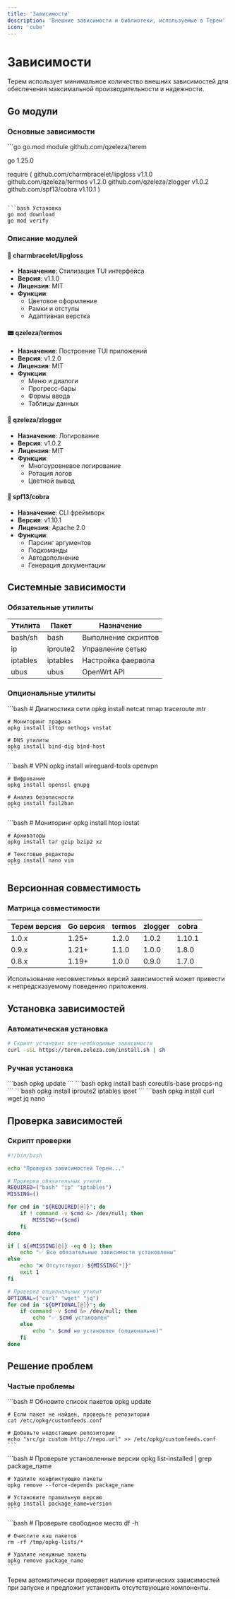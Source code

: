 ```yaml
---
title: 'Зависимости'
description: 'Внешние зависимости и библиотеки, используемые в Терем'
icon: 'cube'
---
```


# Зависимости

Терем использует минимальное количество внешних зависимостей для обеспечения максимальной производительности и надежности.

## Go модули

### Основные зависимости

<CodeGroup>
```go go.mod
module github.com/qzeleza/terem

go 1.25.0

require (
    github.com/charmbracelet/lipgloss v1.1.0
    github.com/qzeleza/termos v1.2.0
    github.com/qzeleza/zlogger v1.0.2
    github.com/spf13/cobra v1.10.1
)
```

```bash Установка
go mod download
go mod verify
```
</CodeGroup>

### Описание модулей

#### 🎨 charmbracelet/lipgloss
- **Назначение**: Стилизация TUI интерфейса
- **Версия**: v1.1.0
- **Лицензия**: MIT
- **Функции**: 
  - Цветовое оформление
  - Рамки и отступы
  - Адаптивная верстка

#### 📟 qzeleza/termos
- **Назначение**: Построение TUI приложений
- **Версия**: v1.2.0
- **Лицензия**: MIT
- **Функции**:
  - Меню и диалоги
  - Прогресс-бары
  - Формы ввода
  - Таблицы данных

#### 📝 qzeleza/zlogger
- **Назначение**: Логирование
- **Версия**: v1.0.2
- **Лицензия**: MIT
- **Функции**:
  - Многоуровневое логирование
  - Ротация логов
  - Цветной вывод

#### 🚀 spf13/cobra
- **Назначение**: CLI фреймворк
- **Версия**: v1.10.1
- **Лицензия**: Apache 2.0
- **Функции**:
  - Парсинг аргументов
  - Подкоманды
  - Автодополнение
  - Генерация документации

## Системные зависимости

### Обязательные утилиты

<Table>
  <thead>
    <tr>
      <th>Утилита</th>
      <th>Пакет</th>
      <th>Назначение</th>
    </tr>
  </thead>
  <tbody>
    <tr>
      <td>bash/sh</td>
      <td>bash</td>
      <td>Выполнение скриптов</td>
    </tr>
    <tr>
      <td>ip</td>
      <td>iproute2</td>
      <td>Управление сетью</td>
    </tr>
    <tr>
      <td>iptables</td>
      <td>iptables</td>
      <td>Настройка фаервола</td>
    </tr>
    <tr>
      <td>ubus</td>
      <td>ubus</td>
      <td>OpenWrt API</td>
    </tr>
  </tbody>
</Table>

### Опциональные утилиты

<AccordionGroup>
  <Accordion title="Сетевые утилиты">
    ```bash
    # Диагностика сети
    opkg install netcat nmap traceroute mtr
    
    # Мониторинг трафика
    opkg install iftop nethogs vnstat
    
    # DNS утилиты
    opkg install bind-dig bind-host
    ```
  </Accordion>
  <Accordion title="Утилиты безопасности">
    ```bash
    # VPN
    opkg install wireguard-tools openvpn
    
    # Шифрование
    opkg install openssl gnupg
    
    # Анализ безопасности
    opkg install fail2ban
    ```
  </Accordion>
  <Accordion title="Системные утилиты">
    ```bash
    # Мониторинг
    opkg install htop iostat
    
    # Архиваторы
    opkg install tar gzip bzip2 xz
    
    # Текстовые редакторы
    opkg install nano vim
    ```
  </Accordion>
</AccordionGroup>

## Версионная совместимость

### Матрица совместимости

| Терем версия | Go версия | termos | zlogger | cobra |
|--------------|-----------|--------|---------|-------|
| 1.0.x | 1.25+ | 1.2.0 | 1.0.2 | 1.10.1 |
| 0.9.x | 1.21+ | 1.1.0 | 1.0.0 | 1.8.0 |
| 0.8.x | 1.19+ | 1.0.0 | 0.9.0 | 1.7.0 |

<Warning>
  Использование несовместимых версий зависимостей может привести к непредсказуемому поведению приложения.
</Warning>

## Установка зависимостей

### Автоматическая установка
```bash
# Скрипт установит все необходимые зависимости
curl -sSL https://terem.zeleza.com/install.sh | sh
```

### Ручная установка

<Steps>
  <Step title="Обновите репозитории">
    ```bash
    opkg update
    ```
  </Step>
  <Step title="Установите базовые пакеты">
    ```bash
    opkg install bash coreutils-base procps-ng
    ```
  </Step>
  <Step title="Установите сетевые утилиты">
    ```bash
    opkg install iproute2 iptables ipset
    ```
  </Step>
  <Step title="Установите опциональные пакеты">
    ```bash
    opkg install curl wget jq nano
    ```
  </Step>
</Steps>

## Проверка зависимостей

### Скрипт проверки
```bash
#!/bin/bash

echo "Проверка зависимостей Терем..."

# Проверка обязательных утилит
REQUIRED=("bash" "ip" "iptables")
MISSING=()

for cmd in "${REQUIRED[@]}"; do
    if ! command -v $cmd &> /dev/null; then
        MISSING+=($cmd)
    fi
done

if [ ${#MISSING[@]} -eq 0 ]; then
    echo "✅ Все обязательные зависимости установлены"
else
    echo "❌ Отсутствуют: ${MISSING[*]}"
    exit 1
fi

# Проверка опциональных утилит
OPTIONAL=("curl" "wget" "jq")
for cmd in "${OPTIONAL[@]}"; do
    if command -v $cmd &> /dev/null; then
        echo "✅ $cmd установлен"
    else
        echo "⚠️ $cmd не установлен (опционально)"
    fi
done
```

## Решение проблем

### Частые проблемы

<Tabs>
  <Tab title="Отсутствующие пакеты">
    ```bash
    # Обновите список пакетов
    opkg update
    
    # Если пакет не найден, проверьте репозитории
    cat /etc/opkg/customfeeds.conf
    
    # Добавьте недостающие репозитории
    echo "src/gz custom http://repo.url" >> /etc/opkg/customfeeds.conf
    ```
  </Tab>
  <Tab title="Конфликты версий">
    ```bash
    # Проверьте установленные версии
    opkg list-installed | grep package_name
    
    # Удалите конфликтующие пакеты
    opkg remove --force-depends package_name
    
    # Установите правильную версию
    opkg install package_name=version
    ```
  </Tab>
  <Tab title="Недостаток места">
    ```bash
    # Проверьте свободное место
    df -h
    
    # Очистите кэш пакетов
    rm -rf /tmp/opkg-lists/*
    
    # Удалите ненужные пакеты
    opkg remove package_name
    ```
  </Tab>
</Tabs>

<Info>
  Терем автоматически проверяет наличие критических зависимостей при запуске и предложит установить отсутствующие компоненты.
</Info>